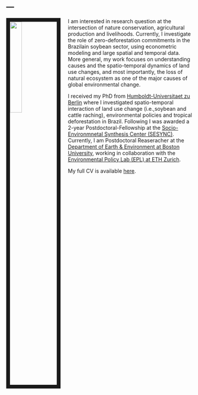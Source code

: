 ---
---

<link rel="stylesheet" href="styles.css" type="text/css">

<img src="images/gollnowf_pic1.jpg" style="width:25%; border:10px solid; margin-right: 20px" align="left">

I am interested in research question at the intersection of nature conservation, agricultural production and livelihoods. Currently, I investigate the role of zero-deforestation commitments in the Brazilain soybean sector, using econometric modeling and large spatial and temporal data.  
More general, my work focuses on understanding causes and the spatio-temporal dynamics of land use changes, and most importantly, the loss of natural ecosystem as one of the major causes of global environmental change.   
  
I received my PhD from [Humboldt-Universitaet zu Berlin](https://www.geographie.hu-berlin.de/de) where I investigated spatio-temporal interaction of land use change (i.e.,soybean and cattle raching), environmental policies and tropical deforestation in Brazil. Following I was awarded a 2-year Postdoctoral-Fellowship at the [Socio-Environmnetal Synthesis Center (SESYNC)](https://www.sesync.org/). Currently, I am Postdoctoral Reaseracher at the [Department of Earth & Environment at Boston University](http://www.bu.edu/earth/), working in collaboration with the [Environmental Policy Lab (EPL) at ETH Zurich](https://epl.ethz.ch/). 
  
My full CV is available [here](files/GollnowF_CV_20210214.pdf).
